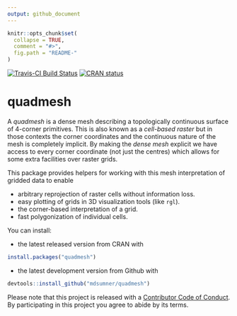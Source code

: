 ```yaml
---
output: github_document
---
```


<!-- README.md is generated from README.Rmd. Please edit that file -->

```r
knitr::opts_chunk$set(
  collapse = TRUE,
  comment = "#>",
  fig.path = "README-"
)
```

[![Travis-CI Build Status](https://travis-ci.org/hypertidy/quadmesh.svg?branch=master)](https://travis-ci.org/hypertidy/quadmesh)
[![CRAN status](https://www.r-pkg.org/badges/version/quadmesh)](https://cran.r-project.org/package=quadmesh)


# quadmesh


A *quadmesh* is a dense mesh describing a topologically continuous surface of 4-corner primitives. This is also known as a *cell-based raster* but in those contexts the corner coordinates and the continuous nature of the mesh is completely implicit. By making the *dense mesh* explicit we have access to every corner coordinate (not just the centres) which allows for some extra facilities over raster grids. 

This package provides helpers for working with this mesh interpretation of gridded data to enable

* arbitrary reprojection of raster cells without information loss.
* easy plotting of grids in 3D visualization tools (like `rgl`).
* the corner-based interpretation of a grid.
* fast polygonization of individual cells. 

You can install:

* the latest released version from CRAN with

```r
install.packages("quadmesh")
````

* the latest development version from Github with

```r
devtools::install_github("mdsumner/quadmesh")
```



Please note that this project is released with a [Contributor Code of Conduct](CODE_OF_CONDUCT.md). By participating in this project you agree to abide by its terms.
